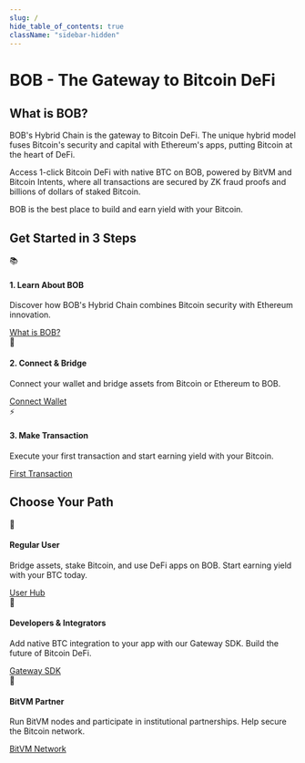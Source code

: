 ```yaml
---
slug: /
hide_table_of_contents: true
className: "sidebar-hidden"
---
```


# BOB - The Gateway to Bitcoin DeFi

## What is BOB?

BOB's Hybrid Chain is the gateway to Bitcoin DeFi. The unique hybrid model fuses Bitcoin's security and capital with Ethereum's apps, putting Bitcoin at the heart of DeFi.

Access 1-click Bitcoin DeFi with native BTC on BOB, powered by BitVM and Bitcoin Intents, where all transactions are secured by ZK fraud proofs and billions of dollars of staked Bitcoin.

BOB is the best place to build and earn yield with your Bitcoin.

## Get Started in 3 Steps

<div className="row">
  <div className="col col--4">
    <div className={`${styles.card} ${styles.cardHover}`}>
      <div className="card__header">
        <div style={{fontSize: '2.5rem', marginBottom: '0.5rem'}}>📚</div>
        <h4>1. Learn About BOB</h4>
      </div>
      <div className="card__body">
        <p>Discover how BOB's Hybrid Chain combines Bitcoin security with Ethereum innovation.</p>
        <a className="button button--lg button--primary button--block" href="/docs/quick-start/what-is-bob">
          What is BOB?
        </a>
      </div>
    </div>
  </div>
  <div className="col col--4">
    <div className={`${styles.card} ${styles.cardHover}`}>
      <div className="card__header">
        <div style={{fontSize: '2.5rem', marginBottom: '0.5rem'}}>🔗</div>
        <h4>2. Connect & Bridge</h4>
      </div>
      <div className="card__body">
        <p>Connect your wallet and bridge assets from Bitcoin or Ethereum to BOB.</p>
        <a className="button button--lg button--primary button--block" href="/docs/quick-start/connect-wallet">
          Connect Wallet
        </a>
      </div>
    </div>
  </div>
  <div className="col col--4">
    <div className={`${styles.card} ${styles.cardHover}`}>
      <div className="card__header">
        <div style={{fontSize: '2.5rem', marginBottom: '0.5rem'}}>⚡</div>
        <h4>3. Make Transaction</h4>
      </div>
      <div className="card__body">
        <p>Execute your first transaction and start earning yield with your Bitcoin.</p>
        <a className="button button--lg button--primary button--block" href="/docs/quick-start/first-transaction">
          First Transaction
        </a>
      </div>
    </div>
  </div>
</div>

## Choose Your Path

<div className="row">
  <div className="col col--4">
    <div className={`${styles.card} ${styles.cardHover}`}>
      <div className="card__header">
        <div style={{fontSize: '2.5rem', marginBottom: '0.5rem'}}>👤</div>
        <h4>Regular User</h4>
      </div>
      <div className="card__body">
        <p>Bridge assets, stake Bitcoin, and use DeFi apps on BOB. Start earning yield with your BTC today.</p>
        <a className="button button--lg button--secondary button--block" href="/docs/user-hub/">
          User Hub
        </a>
      </div>
    </div>
  </div>
  <div className="col col--4">
    <div className={`${styles.card} ${styles.cardHover}`}>
      <div className="card__header">
        <div style={{fontSize: '2.5rem', marginBottom: '0.5rem'}}>🔧</div>
        <h4>Developers & Integrators</h4>
      </div>
      <div className="card__body">
        <p>Add native BTC integration to your app with our Gateway SDK. Build the future of Bitcoin DeFi.</p>
        <a className="button button--lg button--secondary button--block" href="/docs/gateway/">
          Gateway SDK
        </a>
      </div>
    </div>
  </div>
  <div className="col col--4">
    <div className={`${styles.card} ${styles.cardHover}`}>
      <div className="card__header">
        <div style={{fontSize: '2.5rem', marginBottom: '0.5rem'}}>🔐</div>
        <h4>BitVM Partner</h4>
      </div>
      <div className="card__body">
        <p>Run BitVM nodes and participate in institutional partnerships. Help secure the Bitcoin network.</p>
        <a className="button button--lg button--secondary button--block" href="/docs/bitvm/">
          BitVM Network
        </a>
      </div>
    </div>
  </div>
</div> 